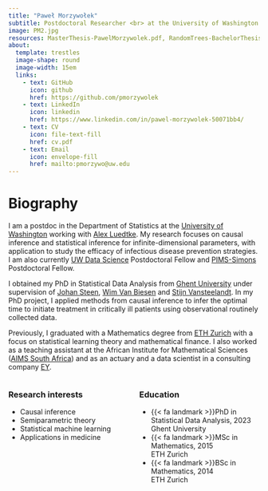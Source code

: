 ```yaml
---
title: "Paweł Morzywołek"
subtitle: Postdoctoral Researcher <br> at the University of Washington
image: PM2.jpg
resources: MasterThesis-PawelMorzywolek.pdf, RandomTrees-BachelorThesis.pdf, cv.pdf
about: 
  template: trestles
  image-shape: round
  image-width: 15em
  links:
    - text: GitHub
      icon: github
      href: https://github.com/pmorzywolek
    - text: LinkedIn
      icon: linkedin
      href: https://www.linkedin.com/in/pawel-morzywolek-50071bb4/
    - text: CV
      icon: file-text-fill
      href: cv.pdf
    - text: Email
      icon: envelope-fill
      href: mailto:pmorzywo@uw.edu
---
```


# Biography

I am a postdoc in the Department of Statistics at the [University of Washington](https://stat.uw.edu/) working with [Alex Luedtke](http://www.alexluedtke.com/). My research focuses on causal inference and statistical inference for infinite-dimensional parameters, with application to study the efficacy of infectious disease prevention strategies. I am also currently [UW Data Science](https://escience.washington.edu/about/) Postdoctoral Fellow and [PIMS-Simons](https://www.pims.math.ca/) Postdoctoral Fellow. 

I obtained my PhD in Statistical Data Analysis from [Ghent University](https://www.ugent.be/en) under supervision of [Johan Steen](https://research.ugent.be/web/person/johan-steen-0/en), [Wim Van Biesen](https://research.ugent.be/web/person/wim-van-biesen-0/en) and [Stijn Vansteelandt](https://users.ugent.be/~svsteela/). In my PhD project, I applied methods from causal inference to infer the optimal time to initiate treatment in critically ill patients using observational routinely collected data.

Previously, I graduated with a Mathematics degree from [ETH Zurich](https://ethz.ch/en.html) with a focus on statistical learning theory and mathematical finance. I also worked as a teaching assistant at the African Institute for Mathematical Sciences ([AIMS South Africa](https://aims.ac.za/)) and as an actuary and a data scientist in a consulting company [EY](https://www.ey.com/en_ch).

:::: {.columns}

::: {.column width="50%"}
### Research interests
- Causal inference 
- Semiparametric theory
- Statistical machine learning
- Applications in medicine
:::

::: {.column width="50%"}
### Education
<ul class="fa-ul">
  <li><span class="fa-li">{{< fa landmark >}}</span>PhD in Statistical Data Analysis, 2023 <br /> Ghent University </li>
  <li><span class="fa-li">{{< fa landmark >}}</span>MSc in Mathematics, 2015 <br /> ETH Zurich </li>
  <li><span class="fa-li">{{< fa landmark >}}</span>BSc in Mathematics, 2014 <br /> ETH Zurich </li>
</ul>
:::

::::




